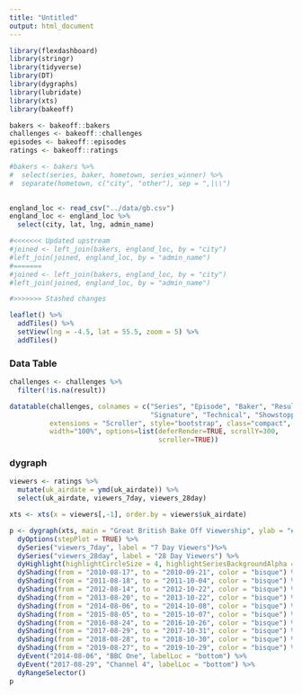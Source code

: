 ```yaml
---
title: "Untitled"
output: html_document
---
```


```r
library(flexdashboard)
library(stringr)
library(tidyverse)
library(DT)
library(dygraphs)
library(lubridate)
library(xts)
library(bakeoff)

bakers <- bakeoff::bakers
challenges <- bakeoff::challenges
episodes <- bakeoff::episodes
ratings <- bakeoff::ratings

```
  
```r
#bakers <- bakers %>% 
#  select(series, baker, hometown, series_winner) %>% 
#  separate(hometown, c("city", "other"), sep = ",|\\")
 

england_loc <- read_csv("../data/gb.csv")
england_loc <- england_loc %>% 
  select(city, lat, lng, admin_name)

#<<<<<<< Updated upstream
#joined <- left_join(bakers, england_loc, by = "city")
#left_join(joined, england_loc, by = "admin_name")
#=======
#joined <- left_join(bakers, england_loc, by = "city")
#left_join(joined, england_loc, by = "admin_name")

#>>>>>>> Stashed changes
```


```r

leaflet() %>% 
  addTiles() %>% 
  setView(lng = -4.5, lat = 55.5, zoom = 5) %>%
  addTiles() 

```


### Data Table

```r
challenges <- challenges %>% 
  filter(!is.na(result))

datatable(challenges, colnames = c("Series", "Episode", "Baker", "Result",
                                   "Signature", "Technical", "Showstopper"), 
          extensions = "Scroller", style="bootstrap", class="compact", 
          width="100%", options=list(deferRender=TRUE, scrollY=300, 
                                     scroller=TRUE))

```


### dygraph

```r
viewers <- ratings %>% 
  mutate(uk_airdate = ymd(uk_airdate)) %>% 
  select(uk_airdate, viewers_7day, viewers_28day) 

xts <- xts(x = viewers[,-1], order.by = viewers$uk_airdate)

p <- dygraph(xts, main = "Great British Bake Off Viewership", ylab = "# viewers (millions)") %>% 
  dyOptions(stepPlot = TRUE) %>% 
  dySeries("viewers_7day", label = "7 Day Viewers")%>%
  dySeries("viewers_28day", label = "28 Day Viewers") %>% 
  dyHighlight(highlightCircleSize = 4, highlightSeriesBackgroundAlpha = 0.5) %>% 
  dyShading(from = "2010-08-17", to = "2010-09-21", color = "bisque") %>% 
  dyShading(from = "2011-08-18", to = "2011-10-04", color = "bisque") %>% 
  dyShading(from = "2012-08-14", to = "2012-10-22", color = "bisque") %>% 
  dyShading(from = "2013-08-20", to = "2013-10-22", color = "bisque") %>% 
  dyShading(from = "2014-08-06", to = "2014-10-08", color = "bisque") %>% 
  dyShading(from = "2015-08-05", to = "2015-10-07", color = "bisque") %>% 
  dyShading(from = "2016-08-24", to = "2016-10-26", color = "bisque") %>% 
  dyShading(from = "2017-08-29", to = "2017-10-31", color = "bisque") %>% 
  dyShading(from = "2018-08-28", to = "2018-10-30", color = "bisque") %>% 
  dyShading(from = "2019-08-27", to = "2019-10-29", color = "bisque") %>% 
  dyEvent("2014-08-06", "BBC One", labelLoc = "bottom") %>% 
  dyEvent("2017-08-29", "Channel 4", labelLoc = "bottom") %>% 
  dyRangeSelector()
p
```



